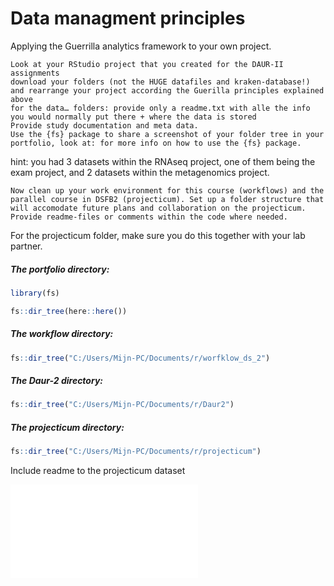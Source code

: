 # Data managment principles




<div class="azure"> 


Applying the Guerrilla analytics framework to your own project.

    Look at your RStudio project that you created for the DAUR-II assignments
    download your folders (not the HUGE datafiles and kraken-database!) and rearrange your project according the Guerilla principles explained above
    for the data… folders: provide only a readme.txt with alle the info you would normally put there + where the data is stored
    Provide study documentation and meta data.
    Use the {fs} package to share a screenshot of your folder tree in your portfolio, look at: for more info on how to use the {fs} package.

hint: you had 3 datasets within the RNAseq project, one of them being the exam project, and 2 datasets within the metagenomics project.

    Now clean up your work environment for this course (workflows) and the parallel course in DSFB2 (projecticum). Set up a folder structure that will accomodate future plans and collaboration on the projecticum. Provide readme-files or comments within the code where needed.

For the projecticum folder, make sure you do this together with your lab partner.

</div>





<h5> The portfolio directory: </h5>

```r

library(fs)

fs::dir_tree(here::here())
```

<h5> The workflow directory: </h5>

```r


fs::dir_tree("C:/Users/Mijn-PC/Documents/r/worfklow_ds_2")
```



<h5> The Daur-2 directory: </h5>

```r


fs::dir_tree("C:/Users/Mijn-PC/Documents/r/Daur2")
```



<h5> The projecticum  directory: </h5>

```r


fs::dir_tree("C:/Users/Mijn-PC/Documents/r/projecticum")
```

Include readme to the projecticum dataset


<object data="assets/vignettes/readme_dataset.pdf" type="application/pdf" width="100%" height="750px">
  <embed src="assets/vignettes/readme_dataset.pdf">
  </object>




